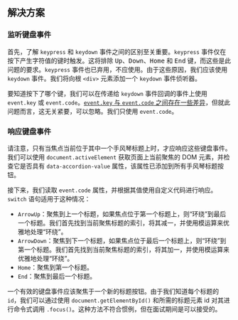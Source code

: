 ## 解决方案

### 监听键盘事件

首先，了解 `keypress` 和 `keydown` 事件之间的区别至关重要。`keypress` 事件仅在按下产生字符值的键时触发。这将排除 <kbd>Up</kbd>、<kbd>Down</kbd>、<kbd>Home</kbd> 和 <kbd>End</kbd> 键，而这些是此问题的要求。`keypress` 事件也已弃用，不应使用。由于这些原因，我们应该使用 `keydown` 事件。我们将向根 `<div>` 元素添加一个 `keydown` 事件侦听器。

要知道按下了哪个键，我们可以在传递给 `keydown` 事件回调的事件上使用 `event.key` 或 `event.code`。[`event.key` 与 `event.code` 之间存在一些差异](https://javascript.info/keyboard-events)，但就此问题而言，这无关紧要，可以忽略。我们只使用 `event.code`。

### 响应键盘事件

请注意，只有当焦点当前位于其中一个手风琴标题上时，才应响应这些键盘事件。我们可以使用 `document.activeElement` 获取页面上当前聚焦的 DOM 元素，并检查它是否具有 `data-accordion-value` 属性，该属性已添加到所有手风琴标题按钮。

接下来，我们读取 `event.code` 属性，并根据其值使用自定义代码进行响应。`switch` 语句适用于这种情况：

* `ArrowUp`：聚焦到上一个标题，如果焦点位于第一个标题上，则“环绕”到最后一个标题。我们首先找到当前聚焦标题的索引，将其减一，并使用模运算来优雅地处理“环绕”。
* `ArrowDown`：聚焦到下一个标题，如果焦点位于最后一个标题上，则“环绕”到第一个标题。我们首先找到当前聚焦标题的索引，将其加一，并使用模运算来优雅地处理“环绕”。
* `Home`：聚焦到第一个标题。
* `End`：聚焦到最后一个标题。

一个有效的键盘事件应该聚焦于一个新的标题按钮。由于我们知道每个标题的 `id`，我们可以通过使用 `document.getElementById()` 和所需的标题元素 id 对其进行命令式调用 `.focus()`。这种方法不符合惯例，但在面试期间是可以接受的。
